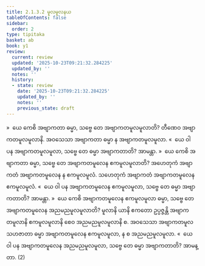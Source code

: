 ```yaml
---
title: 2.1.3.2 မူလမူလနယ
tableOfContents: false
sidebar:
  order: 2
type: tipitaka
basket: ab
book: y1
review:
  current: review
  updated: '2025-10-23T09:21:32.284225'
  updated_by: ''
  notes: ''
  history:
  - state: review
    date: '2025-10-23T09:21:32.284225'
    updated_by: ''
    notes: ''
    previous_state: draft
---
```



<ReviewStatus review={frontmatter.review} showDetails={true} />

<HypothesisAnnotation frontmatter={frontmatter} />

<DynamicBreadcrumb />

<Division number="77" book="y1" e="ch" v="33" p="11">

<Paragraph number="187" book="y1">
»  ယေ ကေစိ အဗျာကတာ ဓမ္မာ, သဗ္ဗေ တေ အဗျာကတမူလမူလာတိ?
</Paragraph>

<Paragraph number="188" book="y1">
တီဏေဝ အဗျာကတမူလမူလာနိ. အဝသေသာ အဗျာကတာ ဓမ္မာ န အဗျာကတမူလမူလာ.
</Paragraph>

<Paragraph number="189" book="y1">
«  ယေ ဝါ ပန အဗျာကတမူလမူလာ, သဗ္ဗေ တေ ဓမ္မာ အဗျာကတာတိ? အာမန္တာ.
</Paragraph>

</Division>
<Division number="78" book="y1" e="ch" v="33" p="11">

<Paragraph number="190" book="y1">
»  ယေ ကေစိ အဗျာကတာ ဓမ္မာ, သဗ္ဗေ တေ အဗျာကတမူလေန ဧကမူလမူလာတိ?
</Paragraph>

<Paragraph number="191" book="y1">
အဟေတုကံ အဗျာကတံ အဗျာကတမူလေန န ဧကမူလမူလံ. သဟေတုကံ အဗျာကတံ အဗျာကတမူလေန ဧကမူလမူလံ.
</Paragraph>

<Paragraph number="192" book="y1">
«  ယေ ဝါ ပန အဗျာကတမူလေန ဧကမူလမူလာ, သဗ္ဗေ တေ ဓမ္မာ အဗျာကတာတိ? အာမန္တာ.
</Paragraph>

</Division>
<Division number="79" book="y1" e="ch" v="33" p="11">

<Paragraph number="193" book="y1">
»  ယေ ကေစိ အဗျာကတမူလေန ဧကမူလမူလာ ဓမ္မာ, သဗ္ဗေ တေ အဗျာကတမူလေန အညမညမူလမူလာတိ?
</Paragraph>

<Paragraph number="194" book="y1">
မူလာနိ ယာနိ ဧကတော ဥပ္ပဇ္ဇန္တိ အဗျာကတမူလာနိ ဧကမူလမူလာနိ စေဝ အညမညမူလမူလာနိ စ. အဝသေသာ အဗျာကတမူလသဟဇာတာ ဓမ္မာ အဗျာကတမူလေန ဧကမူလမူလာ, န စ အညမညမူလမူလာ.
</Paragraph>

<Paragraph number="195" book="y1">
«  ယေ ဝါ ပန အဗျာကတမူလေန အညမညမူလမူလာ, သဗ္ဗေ တေ ဓမ္မာ အဗျာကတာတိ? အာမန္တာ. (2)
</Paragraph>
</Division>